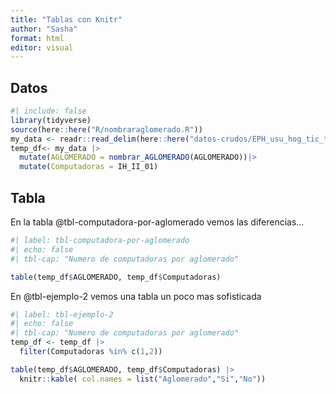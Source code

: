 ```yaml
---
title: "Tablas con Knitr"
author: "Sasha"
format: html
editor: visual
---
```


## Datos

```r
#| include: false
library(tidyverse)
source(here::here("R/nombraraglomerado.R"))
my_data <- readr::read_delim(here::here("datos-crudos/EPH_usu_hog_tic_t423[1].txt"))
temp_df<- my_data |>
  mutate(AGLOMERADO = nombrar_AGLOMERADO(AGLOMERADO))|>
  mutate(Computadoras = IH_II_01)

```

## Tabla

En la tabla @tbl-computadora-por-aglomerado vemos las diferencias...


```r
#| label: tbl-computadora-por-aglomerado
#| echo: false
#| tbl-cap: "Numero de computadoras por aglomerado"

table(temp_df$AGLOMERADO, temp_df$Computadoras) 

```


En @tbl-ejemplo-2 vemos una tabla un poco mas sofisticada

```r
#| label: tbl-ejemplo-2
#| echo: false
#| tbl-cap: "Numero de computadoras por aglomerado"
temp_df <- temp_df |>
  filter(Computadoras %in% c(1,2))

table(temp_df$AGLOMERADO, temp_df$Computadoras) |>
  knitr::kable( col.names = list("Aglomerado","Si","No"))

```
